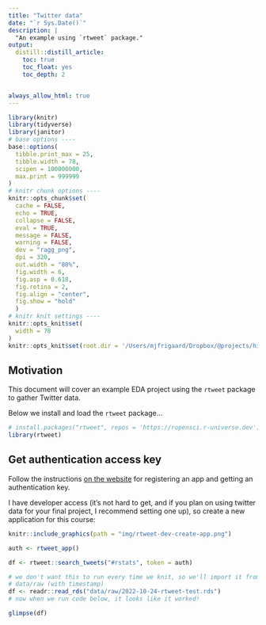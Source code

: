 ```yaml
---
title: "Twitter data"
date: "`r Sys.Date()`"
description: |
  "An example using `rtweet` package."
output:
  distill::distill_article:
    toc: true
    toc_float: yes
    toc_depth: 2


always_allow_html: true
---
```


```r
library(knitr)
library(tidyverse)
library(janitor)
# base options ----
base::options(
  tibble.print_max = 25,
  tibble.width = 78,
  scipen = 100000000,
  max.print = 999999
)
# knitr chunk options ----
knitr::opts_chunk$set(
  cache = FALSE,
  echo = TRUE,
  collapse = FALSE,
  eval = TRUE,
  message = FALSE,
  warning = FALSE,
  dev = "ragg_png",
  dpi = 320,
  out.width = "80%",
  fig.width = 6,
  fig.asp = 0.618,
  fig.retina = 2,
  fig.align = "center",
  fig.show = "hold"
  )
# knitr knit settings ----
knitr::opts_knit$set(
  width = 78
)
knitr::opts_knit$set(root.dir = '/Users/mjfrigaard/Dropbox/@projects/high-priority/@data-journalism/course-website/FA22-JOUR301/drafts/rtweet/')
```

## Motivation

This document will cover an example EDA project using the `rtweet` package to gather Twitter data.

Below we install and load the `rtweet` package...

```r
# install.packages("rtweet", repos = 'https://ropensci.r-universe.dev')
library(rtweet)
```

## Get authentication access key 

Follow the instructions [on the website](https://docs.ropensci.org/rtweet/articles/auth.html) for registering an app and getting an authentication key.  

I have developer access (it's not hard to get, and if you plan on using twitter data for your final project, I recommend setting one up), so create a new application for this course: 

```r
knitr::include_graphics(path = "img/rtweet-dev-create-app.png")
```


```r
auth <- rtweet_app()
```

```r
df <- rtweet::search_tweets("#rstats", token = auth)
```


```r
# we don't want this to run every time we knit, so we'll import it from 
# data/raw (with timestamp)
df <- readr::read_rds("data/raw/2022-10-24-rtweet-test.rds")
# now when we run code below, it looks like it worked!
```

```r
glimpse(df)
```



